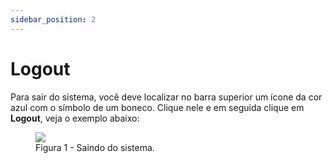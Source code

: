 ```yaml
---
sidebar_position: 2
---
```


# Logout

Para sair do sistema, você deve localizar no barra superior um ícone da cor azul com o símbolo de um boneco.
Clique nele e em seguida clique em <strong>Logout</strong>, veja o exemplo abaixo:

<figure>
    <img src="/img/pg-login/logout.gif" />
    <figcaption>Figura 1 - Saindo do sistema.</figcaption>
</figure>


